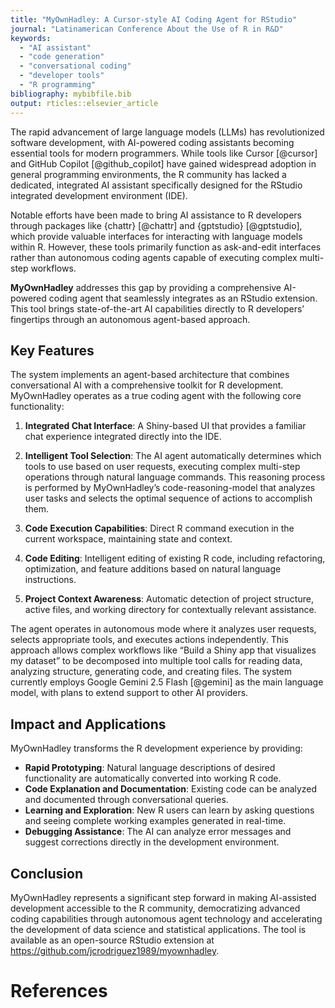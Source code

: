 ```yaml
---
title: "MyOwnHadley: A Cursor-style AI Coding Agent for RStudio"
journal: "Latinamerican Conference About the Use of R in R&D"
keywords: 
  - "AI assistant"
  - "code generation"
  - "conversational coding"
  - "developer tools"
  - "R programming"
bibliography: mybibfile.bib
output: rticles::elsevier_article
---
```


The rapid advancement of large language models (LLMs) has revolutionized software development, with AI-powered coding assistants becoming essential tools for modern programmers. While tools like Cursor [@cursor] and GitHub Copilot [@github_copilot] have gained widespread adoption in general programming environments, the R community has lacked a dedicated, integrated AI assistant specifically designed for the RStudio integrated development environment (IDE).

Notable efforts have been made to bring AI assistance to R developers through packages like {chattr} [@chattr] and {gptstudio} [@gptstudio], which provide valuable interfaces for interacting with language models within R. However, these tools primarily function as ask-and-edit interfaces rather than autonomous coding agents capable of executing complex multi-step workflows.

**MyOwnHadley** addresses this gap by providing a comprehensive AI-powered coding agent that seamlessly integrates as an RStudio extension. This tool brings state-of-the-art AI capabilities directly to R developers' fingertips through an autonomous agent-based approach.

## Key Features

The system implements an agent-based architecture that combines conversational AI with a comprehensive toolkit for R development. MyOwnHadley operates as a true coding agent with the following core functionality:

1. **Integrated Chat Interface**: A Shiny-based UI that provides a familiar chat experience integrated directly into the IDE.

2. **Intelligent Tool Selection**: The AI agent automatically determines which tools to use based on user requests, executing complex multi-step operations through natural language commands. This reasoning process is performed by MyOwnHadley's code-reasoning-model that analyzes user tasks and selects the optimal sequence of actions to accomplish them.

3. **Code Execution Capabilities**: Direct R command execution in the current workspace, maintaining state and context.

4. **Code Editing**: Intelligent editing of existing R code, including refactoring, optimization, and feature additions based on natural language instructions.

5. **Project Context Awareness**: Automatic detection of project structure, active files, and working directory for contextually relevant assistance.

The agent operates in autonomous mode where it analyzes user requests, selects appropriate tools, and executes actions independently. This approach allows complex workflows like "Build a Shiny app that visualizes my dataset" to be decomposed into multiple tool calls for reading data, analyzing structure, generating code, and creating files. The system currently employs Google Gemini 2.5 Flash [@gemini] as the main language model, with plans to extend support to other AI providers.

## Impact and Applications

MyOwnHadley transforms the R development experience by providing:

- **Rapid Prototyping**: Natural language descriptions of desired functionality are automatically converted into working R code.
- **Code Explanation and Documentation**: Existing code can be analyzed and documented through conversational queries.
- **Learning and Exploration**: New R users can learn by asking questions and seeing complete working examples generated in real-time.
- **Debugging Assistance**: The AI can analyze error messages and suggest corrections directly in the development environment.

## Conclusion

MyOwnHadley represents a significant step forward in making AI-assisted development accessible to the R community, democratizing advanced coding capabilities through autonomous agent technology and accelerating the development of data science and statistical applications. The tool is available as an open-source RStudio extension at [https://github.com/jcrodriguez1989/myownhadley](https://github.com/jcrodriguez1989/myownhadley).

References {#references .unnumbered}
==========
